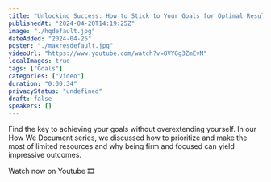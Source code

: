 ```yaml
---
title: "Unlocking Success: How to Stick to Your Goals for Optimal Results"
publishedAt: "2024-04-20T14:19:25Z"
image: "./hqdefault.jpg"
dateAdded: "2024-04-26"
poster: "./maxresdefault.jpg"
videoUrl: "https://www.youtube.com/watch?v=8VYGg3ZmEvM"
localImages: true
tags: ["Goals"]
categories: ["Video"]
duration: "0:00:34"
privacyStatus: "undefined"
draft: false
speakers: []
---
```

Find the key to achieving your goals without overextending yourself. In our How We Document series, we discussed how to prioritize and make the most of limited resources and why being firm and focused can yield impressive outcomes. 

Watch now on Youtube 🎞️
